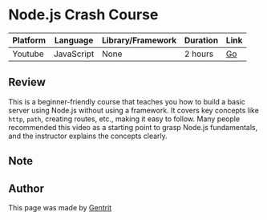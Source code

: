 
<GoBack />

# Node.js Crash Course

| Platform | Language   | Library/Framework | Duration | Link                                              |
| -------- | ---------- | ----------------- | -------- | ------------------------------------------------- |
| Youtube  | JavaScript | None              | 2 hours  | [Go](https://www.youtube.com/watch?v=32M1al-Y6Ag) |

## Review

This is a beginner-friendly course that teaches you how to build a basic server using Node.js without using a framework. It covers key concepts like `http`, `path`, creating routes, etc., making it easy to follow. Many people recommended this video as a starting point to grasp Node.js fundamentals, and the instructor explains the concepts clearly.

## Note

<Callout
  type="note"
  message="If you are interested in the course, click the link in the table to go to the course page and learn more."
/>

## Author

This page was made by [Gentrit](https://github.com/Gentrit29)
